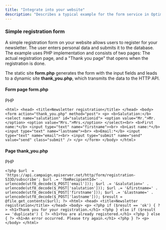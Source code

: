 ```yaml
---
title: "Integrate into your website"
description: "Describes a typical example for the form service in Optimizely Campaign."
---
```


### Simple registration form

A simple registration form on your website allows users to register for your newsletter. The user enters personal data and submits it to the database. The example uses PHP implementation and consists of two pages: The actual registration page, and a "Thank you page" that opens when the registration is done.

The static site **form.php** generates the form with the input fields and leads to a dynamic site **thank\_you.php**, which transmits the data to the HTTP API.

#### Form page form.php

PHP

`<html>
    <head>
      <title>Newsletter registration</title>
    </head>
    <body>
      <form action="thank_you.php" method="post">
        <p>
          <b>Salutation:</b>
          <select name="salutation" id="salutationid">
            <option value="Mr.">Mr.</option>
            <option value="Mrs.">Mrs.</option>
          </select><br>
          <b>First name:*</b>
          <input type="text" name="firstname"><br>
          <b>Last name:*</b>
          <input type="text" name="lastname"><br>
          <b>Email:*</b>
          <input type="text" name="email"><br>
          <input type="submit" name="send" value="send" class="submit" />
        </p>
      </form>
    </body>
    </html>
`

#### Page thank\_you.php

PHP

`<?php
      $url  = 'https://api.campaign.episerver.net/http/form/registration-S33D/subscribe';
      $url .= '?bmRecipientId=' . urlencode(utf8_decode($_POST['email']));
      $url .= '&salutation=' . urlencode(utf8_decode($_POST['salutation']));
      $url .= '&firstname=' . urlencode(utf8_decode($_POST['firstname']));
      $url .= '&lastname=' . urlencode(utf8_decode($_POST['lastname']));
      $result = @file_get_contents($url);
    ?>
    <html>
    <head>
      <title>Newsletter registration</title>
    </head>
    <body>
      <p>
      <?php
        if ($result == 'ok') {
      ?>
      <h1>Thank you for your registration.</h1>
      <?php
        } else if ($result == 'duplicate') {
      ?>
      <h1>You are already registered.</h1>
      <?php
        } else {
      ?>
      <h1>An error occurred. Please try again.</h1>
      <?php
        }
      ?>
      <p>
    </body>
    </html>
`